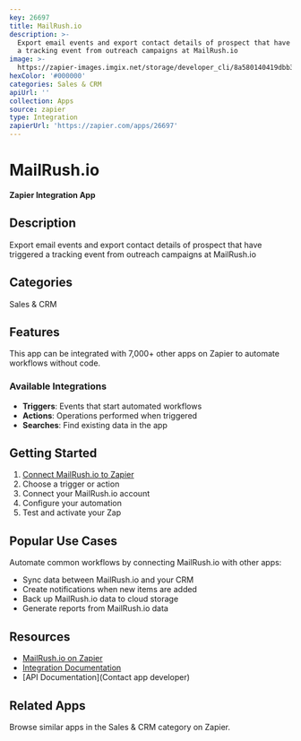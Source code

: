 ```yaml
---
key: 26697
title: MailRush.io
description: >-
  Export email events and export contact details of prospect that have triggered
  a tracking event from outreach campaigns at MailRush.io
image: >-
  https://zapier-images.imgix.net/storage/developer_cli/8a580140419dbb30bc9a9abbee15be5b.png?auto=format%2Ccompress&ixlib=python-3.0.0&q=50
hexColor: '#000000'
categories: Sales & CRM
apiUrl: ''
collection: Apps
source: zapier
type: Integration
zapierUrl: 'https://zapier.com/apps/26697'
---
```

# MailRush.io

**Zapier Integration App**

## Description

Export email events and export contact details of prospect that have triggered a tracking event from outreach campaigns at MailRush.io

## Categories

Sales & CRM

## Features

This app can be integrated with 7,000+ other apps on Zapier to automate workflows without code.

### Available Integrations

- **Triggers**: Events that start automated workflows
- **Actions**: Operations performed when triggered
- **Searches**: Find existing data in the app

## Getting Started

1. [Connect MailRush.io to Zapier](https://zapier.com/apps/26697)
2. Choose a trigger or action
3. Connect your MailRush.io account
4. Configure your automation
5. Test and activate your Zap

## Popular Use Cases

Automate common workflows by connecting MailRush.io with other apps:

- Sync data between MailRush.io and your CRM
- Create notifications when new items are added
- Back up MailRush.io data to cloud storage
- Generate reports from MailRush.io data

## Resources

- [MailRush.io on Zapier](https://zapier.com/apps/26697)
- [Integration Documentation](https://zapier.com/apps/26697/integrations)
- [API Documentation](Contact app developer)

## Related Apps

Browse similar apps in the Sales & CRM category on Zapier.

